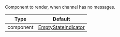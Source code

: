 Component to render, when channel has no messages.

| Type      | Default                                                                                                                                          |
| --------- | ------------------------------------------------------------------------------------------------------------------------------------------------ |
| component | [EmptyStateIndicator](https://github.com/GetStream/stream-chat-react-native/blob/main/package/src/components/Indicators/EmptyStateIndicator.tsx) |
